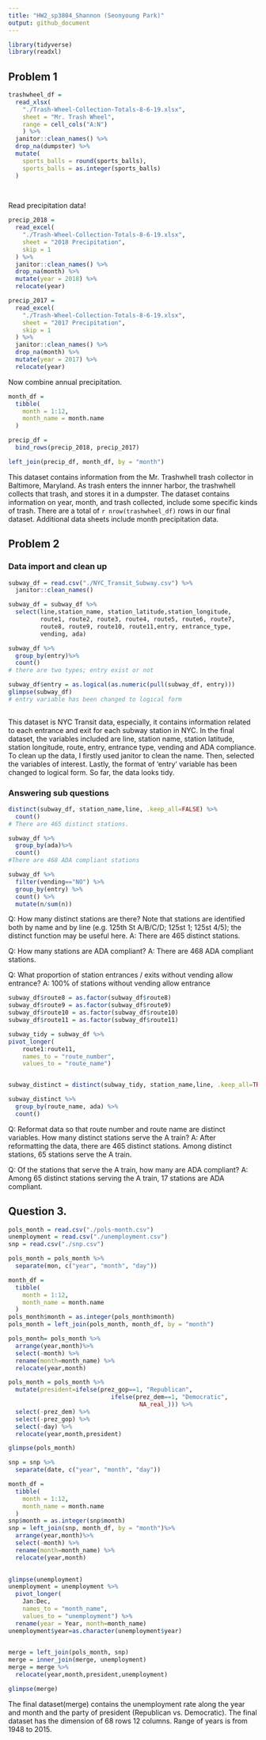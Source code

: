 ```yaml
---
title: "HW2_sp3804_Shannon (Seonyoung Park)"
output: github_document
---
```

```r
library(tidyverse)
library(readxl)
```

## Problem 1
```r
trashwheel_df = 
  read_xlsx(
    "./Trash-Wheel-Collection-Totals-8-6-19.xlsx",
    sheet = "Mr. Trash Wheel",
    range = cell_cols("A:N")
    ) %>%
  janitor::clean_names() %>%
  drop_na(dumpster) %>%
  mutate(
    sports_balls = round(sports_balls),
    sports_balls = as.integer(sports_balls)
  )
    
  
```
Read precipitation data!

```r
precip_2018 = 
  read_excel(
    "./Trash-Wheel-Collection-Totals-8-6-19.xlsx",
    sheet = "2018 Precipitation",
    skip = 1
  ) %>%
  janitor::clean_names() %>%
  drop_na(month) %>%
  mutate(year = 2018) %>%
  relocate(year)

precip_2017 = 
  read_excel(
    "./Trash-Wheel-Collection-Totals-8-6-19.xlsx",
    sheet = "2017 Precipitation",
    skip = 1
  ) %>%
  janitor::clean_names() %>%
  drop_na(month) %>%
  mutate(year = 2017) %>%
  relocate(year)
```

Now combine annual precipitation.
```r
month_df = 
  tibble(
    month = 1:12,
    month_name = month.name
  )

precip_df = 
  bind_rows(precip_2018, precip_2017) 

left_join(precip_df, month_df, by = "month")


```

This dataset contains information from the Mr. Trashwhell trash collector in Baltimore, Maryland. As trash enters the innner harbor, the trashwhell collects that trash, and stores it in a dumpster. The dataset contains information on year, month, and trash collected, include some specific kinds of trash. There are a total of `r nrow(trashwheel_df)` rows in our final dataset. Additional data sheets include month precipitation data. 

## Problem 2
### Data import and clean up
```r
subway_df = read.csv("./NYC_Transit_Subway.csv") %>%
  janitor::clean_names()

subway_df = subway_df %>%
  select(line,station_name, station_latitude,station_longitude,
         route1, route2, route3, route4, route5, route6, route7,
         route8, route9, route10, route11,entry, entrance_type,
         vending, ada)

subway_df %>%
  group_by(entry)%>%
  count()
# there are two types; entry exist or not

subway_df$entry = as.logical(as.numeric(pull(subway_df, entry)))
glimpse(subway_df)
# entry variable has been changed to logical form 
  
```
This dataset is NYC Transit data, especially, it contains information related to each entrance and exit for each subway station in NYC. In the final dataset, the variables included are line, station name, station latitude, station longitude, route, entry, entrance type, vending and ADA compliance. To clean up the data, I firstly used janitor to clean the name. Then, selected the variables of interest. Lastly, the format of 'entry' variable has been changed to logical form. So far, the data looks tidy. 

### Answering sub questions
```r
distinct(subway_df, station_name,line, .keep_all=FALSE) %>%
  count()
# There are 465 distinct stations.

subway_df %>%
  group_by(ada)%>%
  count()
#There are 468 ADA compliant stations

subway_df %>%
  filter(vending=="NO") %>%
  group_by(entry) %>%
  count() %>%
  mutate(n/sum(n))

```

Q: How many distinct stations are there? 
Note that stations are identified both by name and by line (e.g. 125th St A/B/C/D; 125st 1; 125st 4/5); the distinct function may be useful here.
A: There are 465 distinct stations. 

Q: How many stations are ADA compliant?
A: There are 468 ADA compliant stations.

Q: What proportion of station entrances / exits without vending allow entrance?
A: 100% of stations without vending allow entrance

```r
subway_df$route8 = as.factor(subway_df$route8)
subway_df$route9 = as.factor(subway_df$route9)
subway_df$route10 = as.factor(subway_df$route10)
subway_df$route11 = as.factor(subway_df$route11)

subway_tidy = subway_df %>%
pivot_longer(
    route1:route11,
    names_to = "route_number",
    values_to = "route_name")


subway_distinct = distinct(subway_tidy, station_name,line, .keep_all=TRUE) 

subway_distinct %>%
  group_by(route_name, ada) %>%
  count()

```

Q: Reformat data so that route number and route name are distinct variables. How many distinct stations serve the A train? 
A: After reformatting the data, there are 465 distinct stations. 
Among distinct stations, 65 stations serve the A train. 

Q: Of the stations that serve the A train, how many are ADA compliant?
A: Among 65 distinct stations serving the A train, 17 stations are ADA compliant. 

## Question 3.
```r
pols_month = read.csv("./pols-month.csv")
unemployment = read.csv("./unemployment.csv")
snp = read.csv("./snp.csv")

pols_month = pols_month %>%
  separate(mon, c("year", "month", "day")) 

month_df = 
  tibble(
    month = 1:12,
    month_name = month.name
  )
pols_month$month = as.integer(pols_month$month)
pols_month = left_join(pols_month, month_df, by = "month")

pols_month= pols_month %>%
  arrange(year,month)%>%
  select(-month) %>%
  rename(month=month_name) %>%
  relocate(year,month)

pols_month = pols_month %>%
  mutate(president=ifelse(prez_gop==1, "Republican",
                             ifelse(prez_dem==1, "Democratic",
                                     NA_real_))) %>%
  select(-prez_dem) %>%
  select(-prez_gop) %>%
  select(-day) %>%
  relocate(year,month,president)

glimpse(pols_month)


```

```r

snp = snp %>%
  separate(date, c("year", "month", "day")) 

month_df = 
  tibble(
    month = 1:12,
    month_name = month.name
  )
snp$month = as.integer(snp$month)
snp = left_join(snp, month_df, by = "month")%>%
  arrange(year,month)%>%
  select(-month) %>%
  rename(month=month_name) %>%
  relocate(year,month)
  

glimpse(unemployment)
unemployment = unemployment %>%
  pivot_longer(
    Jan:Dec,
    names_to = "month_name",
    values_to = "unemployment") %>%
  rename(year = Year, month=month_name) 
unemployment$year=as.character(unemployment$year)
  

merge = left_join(pols_month, snp)
merge = inner_join(merge, unemployment)
merge = merge %>%
  relocate(year,month,president,unemployment)

glimpse(merge)
```
The final dataset(merge) contains the unemployment rate along the year and month and the party of president (Republican vs. Democratic). The final dataset has the dimension of 68 rows 12 columns. Range of years is from 1948 to 2015. 
